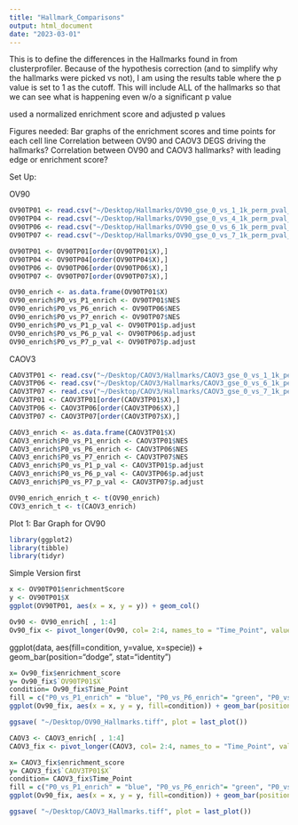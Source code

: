 ```yaml
---
title: "Hallmark_Comparisons"
output: html_document
date: "2023-03-01"
---
```


This is to define the differences in the Hallmarks found in from clusterprofiler. 
Because of the hypothesis correction (and to simplify why the hallmarks were picked vs not),
I am using the results table where the p value is set to 1 as the cutoff. 
This will include ALL of the hallmarks so that we can see what is happening even w/o a 
significant p value 

used a normalized enrichment score and adjusted p values 

Figures needed: 
Bar graphs of the enrichment scores and time points for each cell line 
Correlation between OV90 and CAOV3 DEGS driving the hallmarks?
Correlation between OV90 and CAOV3 hallmarks? with leading edge or enrichment score? 

Set Up: 

OV90
```r
OV90TP01 <- read.csv("~/Desktop/Hallmarks/OV90_gse_0_vs_1_1k_perm_pval_1_cutoff_BH.csv")
OV90TP04 <- read.csv("~/Desktop/Hallmarks/OV90_gse_0_vs_4_1k_perm_pval_1_cutoff_BH.csv")
OV90TP06 <- read.csv("~/Desktop/Hallmarks/OV90_gse_0_vs_6_1k_perm_pval_1_cutoff_BH.csv")
OV90TP07 <- read.csv("~/Desktop/Hallmarks/OV90_gse_0_vs_7_1k_perm_pval_1_cutoff_BH.csv")

OV90TP01 <- OV90TP01[order(OV90TP01$X),]
OV90TP04 <- OV90TP04[order(OV90TP04$X),]
OV90TP06 <- OV90TP06[order(OV90TP06$X),]
OV90TP07 <- OV90TP07[order(OV90TP07$X),]
```

```r
OV90_enrich <- as.data.frame(OV90TP01$X)
OV90_enrich$P0_vs_P1_enrich <- OV90TP01$NES
OV90_enrich$P0_vs_P6_enrich <- OV90TP06$NES
OV90_enrich$P0_vs_P7_enrich <- OV90TP07$NES
OV90_enrich$P0_vs_P1_p_val <- OV90TP01$p.adjust
OV90_enrich$P0_vs_P6_p_val <- OV90TP06$p.adjust
OV90_enrich$P0_vs_P7_p_val <- OV90TP07$p.adjust
```

CAOV3
```r
CAOV3TP01 <- read.csv("~/Desktop/CAOV3/Hallmarks/CAOV3_gse_0_vs_1_1k_perm_pval_1_cutoff_BH.csv")
CAOV3TP06 <- read.csv("~/Desktop/CAOV3/Hallmarks/CAOV3_gse_0_vs_6_1k_perm_pval_1_cutoff_BH.csv")
CAOV3TP07 <- read.csv("~/Desktop/CAOV3/Hallmarks/CAOV3_gse_0_vs_7_1k_perm_pval_1_cutoff_BH.csv")
CAOV3TP01 <- CAOV3TP01[order(CAOV3TP01$X),]
CAOV3TP06 <- CAOV3TP06[order(CAOV3TP06$X),]
CAOV3TP07 <- CAOV3TP07[order(CAOV3TP07$X),]
```

```r
CAOV3_enrich <- as.data.frame(CAOV3TP01$X)
CAOV3_enrich$P0_vs_P1_enrich <- CAOV3TP01$NES
CAOV3_enrich$P0_vs_P6_enrich <- CAOV3TP06$NES
CAOV3_enrich$P0_vs_P7_enrich <- CAOV3TP07$NES
CAOV3_enrich$P0_vs_P1_p_val <- CAOV3TP01$p.adjust
CAOV3_enrich$P0_vs_P6_p_val <- CAOV3TP06$p.adjust
CAOV3_enrich$P0_vs_P7_p_val <- CAOV3TP07$p.adjust
```

```r
OV90_enrich_enrich_t <- t(OV90_enrich)
COV3_enrich_t <- t(CAOV3_enrich)
```

Plot 1: Bar Graph for OV90 
```r
library(ggplot2)
library(tibble)
library(tidyr)
```

Simple Version first 
```r
x <- OV90TP01$enrichmentScore
y <- OV90TP01$X
ggplot(OV90TP01, aes(x = x, y = y)) + geom_col()
```
```r
Ov90 <- OV90_enrich[ , 1:4]
Ov90_fix <- pivot_longer(Ov90, col= 2:4, names_to = "Time_Point", values_to = "enrichment_score")
```


ggplot(data, aes(fill=condition, y=value, x=specie)) + 
    geom_bar(position="dodge", stat="identity")
```r
x= Ov90_fix$enrichment_score
y= Ov90_fix$`OV90TP01$X`
condition= Ov90_fix$Time_Point
fill = c("P0_vs_P1_enrich" = "blue", "P0_vs_P6_enrich"= "green", "P0_vs_P7_enrich"= "red")
ggplot(Ov90_fix, aes(x = x, y = y, fill=condition)) + geom_bar(position="dodge", stat="identity") + theme(text = element_text(size = 5))
```
```r
ggsave( "~/Desktop/OV90_Hallmarks.tiff", plot = last_plot())
```

```r
CAOV3 <- CAOV3_enrich[ , 1:4]
CAOV3_fix <- pivot_longer(CAOV3, col= 2:4, names_to = "Time_Point", values_to = "enrichment_score")
```


```r
x= CAOV3_fix$enrichment_score
y= CAOV3_fix$`CAOV3TP01$X`
condition= CAOV3_fix$Time_Point
fill = c("P0_vs_P1_enrich" = "blue", "P0_vs_P6_enrich"= "green", "P0_vs_P7_enrich"= "red")
ggplot(Ov90_fix, aes(x = x, y = y, fill=condition)) + geom_bar(position="dodge", stat="identity") + theme(text = element_text(size = 5))
```


```r
ggsave( "~/Desktop/CAOV3_Hallmarks.tiff", plot = last_plot())
```